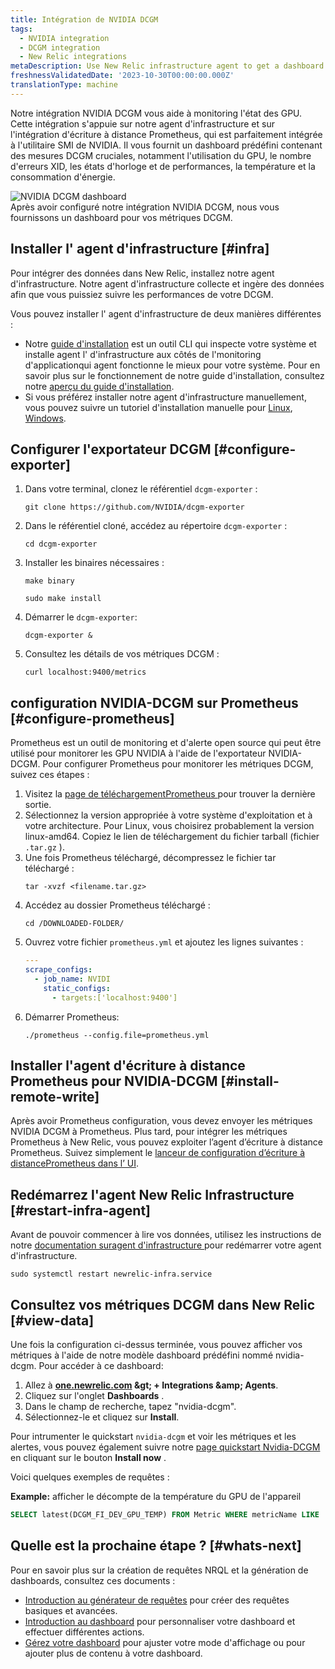 ```yaml
---
title: Intégration de NVIDIA DCGM
tags:
  - NVIDIA integration
  - DCGM integration
  - New Relic integrations
metaDescription: Use New Relic infrastructure agent to get a dashboard with DCGM metrics.
freshnessValidatedDate: '2023-10-30T00:00:00.000Z'
translationType: machine
---
```


Notre intégration NVIDIA DCGM vous aide à monitoring l&apos;état des GPU. Cette intégration s&apos;appuie sur notre agent d&apos;infrastructure et sur l&apos;intégration d&apos;écriture à distance Prometheus, qui est parfaitement intégrée à l&apos;utilitaire SMI de NVIDIA. Il vous fournit un dashboard prédéfini contenant des mesures DCGM cruciales, notamment l&apos;utilisation du GPU, le nombre d&apos;erreurs XID, les états d&apos;horloge et de performances, la température et la consommation d&apos;énergie.

<img title="NVIDIA DCGM dashboard" alt="NVIDIA DCGM dashboard" src="/images/infrastructure_screenshot-full_nvidia-dcgm-dashboard.webp" />

<figcaption>
  Après avoir configuré notre intégration NVIDIA DCGM, nous vous fournissons un dashboard pour vos métriques DCGM.
</figcaption>

## Installer l&apos; agent d&apos;infrastructure [#infra]

Pour intégrer des données dans New Relic, installez notre agent d&apos;infrastructure. Notre agent d&apos;infrastructure collecte et ingère des données afin que vous puissiez suivre les performances de votre DCGM.

Vous pouvez installer l&apos; agent d&apos;infrastructure de deux manières différentes :

* Notre [guide d&apos;installation](https://one.newrelic.com/nr1-core?state=4f81feab-35f7-e97e-9903-52510f8542bd) est un outil CLI qui inspecte votre système et installe agent l&apos; d&apos;infrastructure aux côtés de l&apos;monitoring d&apos;applicationqui agent fonctionne le mieux pour votre système. Pour en savoir plus sur le fonctionnement de notre guide d&apos;installation, consultez notre [aperçu du guide d&apos;installation](/docs/infrastructure/host-integrations/installation/new-relic-guided-install-overview).
* Si vous préférez installer notre agent d&apos;infrastructure manuellement, vous pouvez suivre un tutoriel d&apos;installation manuelle pour [Linux](/docs/infrastructure/install-infrastructure-agent/linux-installation/install-infrastructure-monitoring-agent-linux), [Windows](/docs/infrastructure/install-infrastructure-agent/windows-installation/install-infrastructure-monitoring-agent-windows/).

## Configurer l&apos;exportateur DCGM [#configure-exporter]

1. Dans votre terminal, clonez le référentiel `dcgm-exporter` :

   ```shell
   git clone https://github.com/NVIDIA/dcgm-exporter
   ```

2. Dans le référentiel cloné, accédez au répertoire `dcgm-exporter` :

   ```shell
   cd dcgm-exporter
   ```

3. Installer les binaires nécessaires :

   ```shell
   make binary
   ```

   ```shell
   sudo make install
   ```

4. Démarrer le `dcgm-exporter`:

   ```shell
   dcgm-exporter &
   ```

5. Consultez les détails de vos métriques DCGM :

   ```shell
   curl localhost:9400/metrics
   ```

## configuration NVIDIA-DCGM sur Prometheus [#configure-prometheus]

Prometheus est un outil de monitoring et d&apos;alerte open source qui peut être utilisé pour monitorer les GPU NVIDIA à l&apos;aide de l&apos;exportateur NVIDIA-DCGM. Pour configurer Prometheus pour monitorer les métriques DCGM, suivez ces étapes :

1. Visitez la [page de téléchargementPrometheus ](https://prometheus.io/download/)pour trouver la dernière sortie.
2. Sélectionnez la version appropriée à votre système d&apos;exploitation et à votre architecture. Pour Linux, vous choisirez probablement la version linux-amd64. Copiez le lien de téléchargement du fichier tarball (fichier `.tar.gz` ).
3. Une fois Prometheus téléchargé, décompressez le fichier tar téléchargé :
   ```shell
   tar -xvzf <filename.tar.gz>
   ```
4. Accédez au dossier Prometheus téléchargé :
   ```shell
   cd /DOWNLOADED-FOLDER/
   ```
5. Ouvrez votre fichier `prometheus.yml` et ajoutez les lignes suivantes :
   ```yml
   ---
   scrape_configs:
     - job_name: NVIDI
       static_configs:
         - targets:['localhost:9400']
   ```
6. Démarrer Prometheus:
   ```shell
   ./prometheus --config.file=prometheus.yml
   ```

## Installer l&apos;agent d&apos;écriture à distance Prometheus pour NVIDIA-DCGM [#install-remote-write]

Après avoir Prometheus configuration, vous devez envoyer les métriques NVIDIA DCGM à Prometheus. Plus tard, pour intégrer les métriques Prometheus à New Relic, vous pouvez exploiter l’agent d’écriture à distance Prometheus. Suivez simplement le [lanceur de configuration d’écriture à distancePrometheus dans l’ UI](https://one.newrelic.com/catalog-pack-details?state=04de330d-ad8b-b61c-68e2-ad852c2ca1d4).

## Redémarrez l&apos;agent New Relic Infrastructure [#restart-infra-agent]

Avant de pouvoir commencer à lire vos données, utilisez les instructions de notre [documentation suragent d&apos;infrastructure ](/docs/infrastructure/install-infrastructure-agent/manage-your-agent/start-stop-restart-infrastructure-agent/)pour redémarrer votre agent d&apos;infrastructure.

```shell
sudo systemctl restart newrelic-infra.service
```

## Consultez vos métriques DCGM dans New Relic [#view-data]

Une fois la configuration ci-dessus terminée, vous pouvez afficher vos métriques à l&apos;aide de notre modèle dashboard prédéfini nommé nvidia-dcgm. Pour accéder à ce dashboard:

1. Allez à <DNT>**[one.newrelic.com](https://one.newrelic.com/) &amp;gt; + Integrations &amp;amp; Agents**</DNT>.
2. Cliquez sur l&apos;onglet <DNT>**Dashboards**</DNT> .
3. Dans le champ de recherche, tapez &quot;nvidia-dcgm&quot;.
4. Sélectionnez-le et cliquez sur <DNT>**Install**</DNT>.

Pour intrumenter le quickstart `nvidia-dcgm` et voir les métriques et les alertes, vous pouvez également suivre notre [page quickstart Nvidia-DCGM](https://newrelic.com/instant-observability/nvidia-dcgm) en cliquant sur le bouton **Install now** .

Voici quelques exemples de requêtes :

<DNT>**Example:**</DNT> afficher le décompte de la température du GPU de l&apos;appareil

```sql
SELECT latest(DCGM_FI_DEV_GPU_TEMP) FROM Metric WHERE metricName LIKE 'DCGM_FI_DEV_GPU_TEMP' TIMESERIES
```

## Quelle est la prochaine étape ? [#whats-next]

Pour en savoir plus sur la création de requêtes NRQL et la génération de dashboards, consultez ces documents :

* [Introduction au générateur de requêtes](/docs/query-your-data/explore-query-data/query-builder/introduction-query-builder) pour créer des requêtes basiques et avancées.
* [Introduction au dashboard](/docs/query-your-data/explore-query-data/dashboards/introduction-dashboards) pour personnaliser votre dashboard et effectuer différentes actions.
* [Gérez votre dashboard](/docs/query-your-data/explore-query-data/dashboards/manage-your-dashboard) pour ajuster votre <InlinePopover type="dashboards" />mode d&apos;affichage ou pour ajouter plus de contenu à votre dashboard.